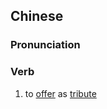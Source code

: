 {{also|投献}}
==Chinese==
{{zh-forms|s=投献}}

===Pronunciation===
{{zh-pron
|m=tóuxiàn
|c=tau4 hin3
|cat=v
}}

===Verb===
{{zh-verb}}

# {{lb|zh|literary}} to [[offer]] as [[tribute]]